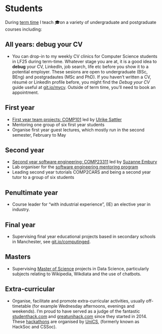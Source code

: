 # Students {#teaching}

During [term time](https://www.manchester.ac.uk/discover/key-dates/) I teach 🎓on a variety of undergraduate and postgraduate courses including:


## All years: debug your CV

* You can drop-in to my weekly CV clinics for Computer Science students in LF25 during term-time. Whatever stage you are at, it is a good idea to **debug** your CV, LinkedIn, job search, life etc before you show it to a potential employer. These sesions are open to undergraduate (BSc, BEng) and postgradautes (MSc and PhD). If you haven't written a CV, résumé or LinkedIn profile before, you might find the _Debug your CV_ guide useful at [git.io/mycv](http://git.io/mycv). Outside of term time, you'll need to book an appointment.

## First year

* [First year team projects: COMP101](https://studentnet.cs.manchester.ac.uk/ugt/COMP10120/syllabus/) led by [Ulrike Sattler](http://www.cs.man.ac.uk/~sattler/)
* Mentoring one group of six first year students
* Organise first year guest lectures, which mostly run in the second semester, February to May

## Second year

* [Second year software engineering:  COMP23311](https://studentnet.cs.manchester.ac.uk/ugt/COMP23311/syllabus/) led by [Suzanne Embury](http://www.cs.man.ac.uk/~embury/)
* Lab organiser for the [software engineering mentoring program](https://www.cs.manchester.ac.uk/connect/business-engagement/industrial-mentoring/)
* Leading second year tutorials COMP2CARS and being a second year tutor to a group of six students

## Penultimate year

* Course leader for "with industrial experience", (IE) an elective year in industry.


## Final year

* Supervising final year educational projects based in secondary schools in Manchester, see [git.io/computinged](https://git.io/computinged).

## Masters

* Supervising [Master of Science](https://www.cs.manchester.ac.uk/study/masters/) projects in Data Science, particularly subjects relating to Wikipedia, Wikdiata and the use of chatbots.


## Extra-curricular

* Organise, facilitate and promote extra-curricular activities, usually off-timetable (for example Wednesday afternoons, evenings and weekends). I'm proud to have served as a judge of the fantastic [studenthack.com](https://www.studenthack.com) and [greatunihack.com](https://greatunihack.com) since they started in 2014. These [hackathons](https://medium.com/tfogo/hackathons-are-for-beginners-77a9c9c0e000) are organised by [UniCS](https://www.unicsmcr.com/), (formerly known as HackSoc and CSSoc).
